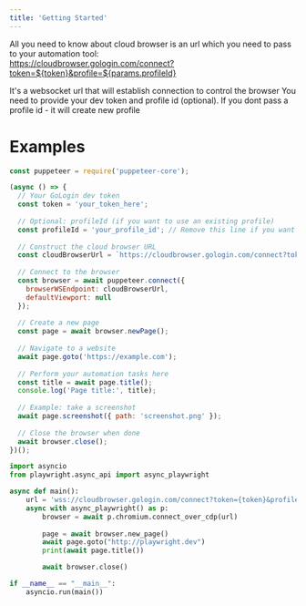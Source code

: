 ```yaml
---
title: 'Getting Started'
---
```


All you need to know about cloud browser is an url which you need to pass to your automation tool: <br />
https://cloudbrowser.gologin.com/connect?token=${token}&profile=${params.profileId}

It's a websocket url that will establish connection to control the browser
You need to provide your dev token and profile id (optional). If you dont pass a profile id - it will create new profile

# Examples

<CodeGroup>

```javascript Puppeteer
const puppeteer = require('puppeteer-core');

(async () => {
  // Your GoLogin dev token
  const token = 'your_token_here';
  
  // Optional: profileId (if you want to use an existing profile)
  const profileId = 'your_profile_id'; // Remove this line if you want to create a new profile
  
  // Construct the cloud browser URL
  const cloudBrowserUrl = `https://cloudbrowser.gologin.com/connect?token=${token}${profileId ? `&profile=${profileId}` : ''}`;
  
  // Connect to the browser
  const browser = await puppeteer.connect({
    browserWSEndpoint: cloudBrowserUrl,
    defaultViewport: null
  });
  
  // Create a new page
  const page = await browser.newPage();
  
  // Navigate to a website
  await page.goto('https://example.com');
  
  // Perform your automation tasks here
  const title = await page.title();
  console.log('Page title:', title);
  
  // Example: take a screenshot
  await page.screenshot({ path: 'screenshot.png' });
  
  // Close the browser when done
  await browser.close();
})();
```

```python Playwright
import asyncio
from playwright.async_api import async_playwright

async def main():
    url = 'wss://cloudbrowser.gologin.com/connect?token={token}&profile={profile id}'
    async with async_playwright() as p:
        browser = await p.chromium.connect_over_cdp(url)
        
        page = await browser.new_page()
        await page.goto("http://playwright.dev")
        print(await page.title())

        await browser.close()

if __name__ == "__main__":
    asyncio.run(main())
```

</CodeGroup>



